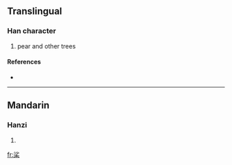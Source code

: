 ==Translingual==

===Han character===
{{Han char|rn=75|rad=木|as=07|sn=11|four=|canj=水竹木 (EHD)}}

# pear and other trees

====References====
* {{Han ref|kx=0526.230|dkj=14798|dj=0915.160|hdz=21220.040|uh=686C|ud=26732}}

----

==Mandarin==

===Hanzi===
{{cmn-hanzi|pin=[[shā]] ([[sha1]])|wg=sha<sup>1</sup>}}

# {{defn|Mandarin|sort=木07}}

[[fr:桬]]